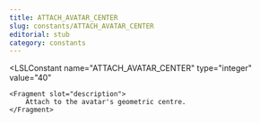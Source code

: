 ```yaml
---
title: ATTACH_AVATAR_CENTER
slug: constants/ATTACH_AVATAR_CENTER
editorial: stub
category: constants
---
```


<LSLConstant
	name="ATTACH_AVATAR_CENTER"
	type="integer"
	value="40"
>
	<Fragment slot="description">
		Attach to the avatar's geometric centre.
	</Fragment>
</LSLConstant>

